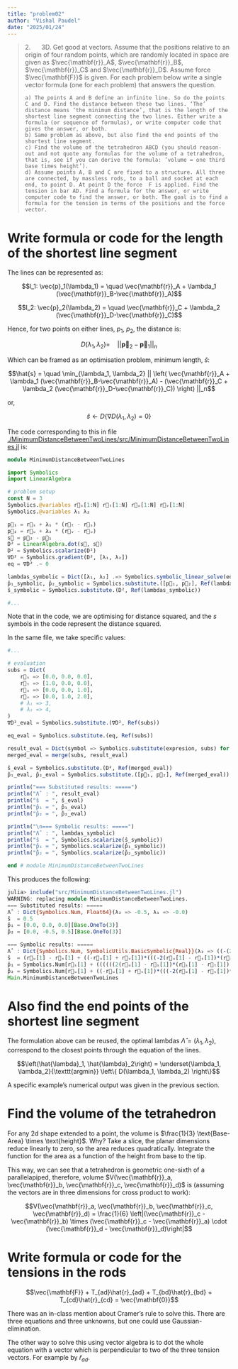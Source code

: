 ```yaml
---
title: "problem02"
author: "Vishal Paudel"
date: "2025/01/24"
---
```


> 2\. $\quad$ 3D. Get good at vectors. Assume that the positions relative to an origin of four random points, which are randomly located in space are given as $\vec{\mathbf{r}}_A$, $\vec{\mathbf{r}}_B$, $\vec{\mathbf{r}}_C$ and $\vec{\mathbf{r}}_D$. Assume force $\vec{\mathbf{F}}$ is given. For each problem below write a single vector formula (one for each problem) that answers the question.  
> 
>     a) The points A and B define an infinite line. So do the points C and D. Find the distance between these two lines. ‘The’ distance means ‘the minimum distance’, that is the length of the shortest line segment connecting the two lines. Either write a formula (or sequence of formulas), or write computer code that gives the answer, or both.  
>     b) Same problem as above, but also find the end points of the shortest line segment.  
>     c) Find the volume of the tetrahedron ABCD (you should reason-out and not quote any formulas for the volume of a tetrahedron, that is, see if you can derive the formula: ’volume = one third base times height’).  
>     d) Assume points A, B and C are fixed to a structure. All three are connected, by massless rods, to a ball and socket at each end, to point D. At point D the force  F is applied. Find the tension in bar AD. Find a formula for the answer, or write computer code to find the answer, or both. The goal is to find a formula for the tension in terms of the positions and the force vector.

# Write formula or code for the length of the shortest line segment

The lines can be represented as:

$$l_1: \vec{p}_1(\lambda_1) = \quad \vec{\mathbf{r}}_A + \lambda_1 (\vec{\mathbf{r}}_B-\vec{\mathbf{r}}_A)$$

$$l_2: \vec{p}_2(\lambda_2) = \quad \vec{\mathbf{r}}_C + \lambda_2 (\vec{\mathbf{r}}_D-\vec{\mathbf{r}}_C)$$

Hence, for two points on either lines, $p_1$, $p_2$, the distance is:

$$D(\lambda_1, \lambda_2) = \quad \left|\left| \mathbf{\vec{p}}_2 - \mathbf{\vec{p}}_1 \right|\right|_n$$

Which can be framed as an optimisation problem, minimum length, $\hat{s}$:

$$\hat{s} = \quad \min_{\lambda_1, \lambda_2} || \left( \vec{\mathbf{r}}_A + \lambda_1 (\vec{\mathbf{r}}_B-\vec{\mathbf{r}}_A) - (\vec{\mathbf{r}}_C + \lambda_2 (\vec{\mathbf{r}}_D-\vec{\mathbf{r}}_C)) \right) ||_n$$

or,

$$\hat{s} \leftarrow D\left\{ \nabla D(\lambda_1, \lambda_2) = 0 \right\}$$

The code corresponding to this in file [./MinimumDistanceBetweenTwoLines/src/MinimumDistanceBetweenTwoLines.jl](./MinimumDistanceBetweenTwoLines/src/MinimumDistanceBetweenTwoLines.jl) is:

```julia
module MinimumDistanceBetweenTwoLines

import Symbolics
import LinearAlgebra

# problem setup
const N = 3
Symbolics.@variables r⃗ₛ[1:N] r⃗ₜ[1:N] r⃗ᵤ[1:N] r⃗ᵥ[1:N]
Symbolics.@variables λ₁ λ₂

p⃗₁ = r⃗ₛ + λ₁ * (r⃗ₜ - r⃗ₛ)
p⃗₂ = r⃗ᵤ + λ₂ * (r⃗ᵥ - r⃗ᵤ)
s⃗ = p⃗₂ - p⃗₁
D² = LinearAlgebra.dot(s⃗, s⃗)
D² = Symbolics.scalarize(D²)
∇D² = Symbolics.gradient(D², [λ₁, λ₂])
eq = ∇D² .~ 0

lambdas_symbolic = Dict([λ₁, λ₂] .=> Symbolics.symbolic_linear_solve(eq, [λ₁, λ₂]))
p̂₁_symbolic, p̂₂_symbolic = Symbolics.substitute.([p⃗₁, p⃗₂], Ref(lambdas_symbolic))
ŝ_symbolic = Symbolics.substitute.(D², Ref(lambdas_symbolic))

#...
```

Note that in the code, we are optimising for distance squared, and the $s$ symbols in the code represent the distance squared.

In the same file, we take specific values:

```julia
#...

# evaluation
subs = Dict(
    r⃗ₛ => [0.0, 0.0, 0.0],
    r⃗ₜ => [1.0, 0.0, 0.0],
    r⃗ᵤ => [0.0, 0.0, 1.0],
    r⃗ᵥ => [0.0, 1.0, 2.0],
    # λ₁ => 3,
    # λ₂ => 4,
)
∇D²_eval = Symbolics.substitute.(∇D², Ref(subs))

eq_eval = Symbolics.substitute.(eq, Ref(subs))

result_eval = Dict(symbol => Symbolics.substitute(expresion, subs) for (symbol, expresion) in lambdas_symbolic)
merged_eval = merge(subs, result_eval)

ŝ_eval = Symbolics.substitute.(D², Ref(merged_eval))
p̂₁_eval, p̂₂_eval = Symbolics.substitute.([p⃗₁, p⃗₂], Ref(merged_eval))

println("=== Substituted results: =====")
println("Λ̂  : ", result_eval)
println("ŝ  = ", ŝ_eval)
println("p̂₁ = ", p̂₁_eval)
println("p̂₂ = ", p̂₂_eval)

println("\n=== Symbolic results: =====")
println("Λ̂  : ", lambdas_symbolic)
println("ŝ  = ", Symbolics.scalarize(ŝ_symbolic))
println("p̂₁ = ", Symbolics.scalarize(p̂₁_symbolic))
println("p̂̂₂ = ", Symbolics.scalarize(p̂₂_symbolic))

end # module MinimumDistanceBetweenTwoLines
```

This produces the following:

```julia
julia> include("src/MinimumDistanceBetweenTwoLines.jl")
WARNING: replacing module MinimumDistanceBetweenTwoLines.
=== Substituted results: =====
Λ̂  : Dict{Symbolics.Num, Float64}(λ₂ => -0.5, λ₁ => -0.0)
ŝ  = 0.5
p̂₁ = [0.0, 0.0, 0.0][Base.OneTo(3)]
p̂₂ = [0.0, -0.5, 0.5][Base.OneTo(3)]

=== Symbolic results: =====
Λ̂  : Dict{Symbolics.Num, SymbolicUtils.BasicSymbolic{Real}}(λ₂ => ((-(2(r⃗ᵤ[1] - r⃗ₛ[1])*(r⃗ₛ[1] - r⃗ₜ[1]) + 2(r⃗ᵤ[2] - r⃗ₛ[2])*(r⃗ₛ[2] - r⃗ₜ[2]) + 2(r⃗ᵤ[3] - r⃗ₛ[3])*(⃗rₛ[3] - r⃗ₜ[3]))*(-2(-r⃗ᵤ[1] + r⃗ᵥ[1])*(r⃗ₛ[1] - r⃗ₜ[1]) - 2(-r⃗ᵤ[2] + r⃗ᵥ[2])*(r⃗ₛ[2] - r⃗ₜ[2]) - 2(-r⃗ᵤ[3] + r⃗ᵥ[3])*(r⃗ₛ[3] - r⃗ₜ[3]))) / (-2((r⃗ₛ[1] - r⃗ₜ[1])^2) - 2((r⃗ₛ[2] - r⃗ₜ[2])^2) - 2((r⃗ₛ[3] - r⃗ₜ[3])^2)) + 2(-r⃗ᵤ[1] + r⃗ᵥ[1])*(r⃗ᵤ[1] - r⃗ₛ[1]) + 2(-r⃗ᵤ[2] + r⃗ᵥ[2])*(r⃗ᵤ[2] - r⃗ₛ[2]) + 2(r⃗ᵤ[3] - r⃗ₛ[3])*(-r⃗ᵤ[3] + r⃗ᵥ[3])) / ((-((-2(-⃗rᵤ[1] + r⃗ᵥ[1])*(r⃗ₛ[1] - r⃗ₜ[1]) - 2(-r⃗ᵤ[2] + r⃗ᵥ[2])*(r⃗ₛ[2] - r⃗ₜ[2]) - 2(-r⃗ᵤ[3] + r⃗ᵥ[3])*(r⃗ₛ[3] - r⃗ₜ[3]))^2)) / (-2((r⃗ₛ[1] - r⃗ₜ[1])^2) - 2((r⃗ₛ[2] - r⃗ₜ[2])^2) - 2((r⃗ₛ[3] - r⃗ₜ[3])^2)) - 2((-r⃗ᵤ[1] + r⃗ᵥ[1])^2) - 2((-r⃗ᵤ[2] + r⃗ᵥ[2])^2) - 2((-r⃗ᵤ[3] + r⃗ᵥ[3])^2)), λ₁ => ((-((-(2(r⃗ᵤ[1] - r⃗ₛ[1])*(r⃗ₛ[1] - r⃗ₜ[1]) + 2(r⃗ᵤ[2] - r⃗ₛ[2])*(r⃗ₛ[2] - r⃗ₜ[2]) + 2(r⃗ᵤ[3] - r⃗ₛ[3])*(r⃗ₛ[3] - r⃗ₜ[3]))*(-2(-r⃗ᵤ[1] + r⃗ᵥ[1])*(r⃗ₛ[1] - r⃗ₜ[1]) - 2(-r⃗ᵤ[2] + r⃗ᵥ[2])*(r⃗ₛ[2] - r⃗ₜ[2]) - 2(-r⃗ᵤ[3] + r⃗ᵥ[3])*(r⃗ₛ[3] - r⃗ₜ[3]))) / (-2((r⃗ₛ[1] - r⃗ₜ[1])^2) - 2((r⃗ₛ[2] - r⃗ₜ[2])^2) - 2((r⃗ₛ[3] - r⃗ₜ[3])^2)) + 2(-r⃗ᵤ[1] + r⃗ᵥ[1])*(r⃗ᵤ[1] - r⃗ₛ[1]) + 2(-r⃗ᵤ[2] + r⃗ᵥ[2])*(r⃗ᵤ[2] - r⃗ₛ[2]) + 2(r⃗ᵤ[3] - r⃗ₛ[3])*(-r⃗ᵤ[3] + r⃗ᵥ[3]))*(-2(-r⃗ᵤ[1] + r⃗ᵥ[1])*(r⃗ₛ[1] - r⃗ₜ[1]) - 2(-r⃗ᵤ[2] + r⃗ᵥ[2])*(r⃗ₛ[2] - r⃗ₜ[2]) - 2(-r⃗ᵤ[3] + r⃗ᵥ[3])*(r⃗ₛ[3] - r⃗ₜ[3]))) / ((-((-2(-r⃗ᵤ[1] + r⃗ᵥ[1])*(r⃗ₛ[1] - r⃗ₜ[1]) - 2(-r⃗ᵤ[2] + r⃗ᵥ[2])*(r⃗ₛ[2] - r⃗ₜ[2]) - 2(-r⃗ᵤ[3] + r⃗ᵥ[3])*(r⃗ₛ[3] - r⃗ₜ[3]))^2)) / (-2((r⃗ₛ[1] - r⃗ₜ[1])^2) - 2((r⃗ₛ[2] - r⃗ₜ[2])^2) - 2((r⃗ₛ[3] - r⃗ₜ[3])^2)) - 2((-r⃗ᵤ[1] + r⃗ᵥ[1])^2) - 2((-r⃗ᵤ[2] + r⃗ᵥ[2])^2) - 2((-r⃗ᵤ[3] + r⃗ᵥ[3])^2)) + 2(r⃗ᵤ[1] - r⃗ₛ[1])*(r⃗ₛ[1] - r⃗ₜ[1]) + 2(r⃗ᵤ[2] - r⃗ₛ[2])*(r⃗ₛ[2] - r⃗ₜ[2]) + 2(r⃗ᵤ[3] - r⃗ₛ[3])*(r⃗ₛ[3] - r⃗ₜ[3])) / (-2((r⃗ₛ[1] - r⃗ₜ[1])^2) - 2((r⃗ₛ[2] - r⃗ₜ[2])^2) - 2((r⃗ₛ[3] - r⃗ₜ[3])^2)))
ŝ  = (r⃗ᵤ[1] - r⃗ₛ[1] + ((-r⃗ᵤ[1] + r⃗ᵥ[1])*(((-2(r⃗ᵤ[1] - r⃗ₛ[1])*(r⃗ₛ[1] - r⃗ₜ[1]) - 2(r⃗ᵤ[2] - r⃗ₛ[2])*(r⃗ₛ[2] - r⃗ₜ[2]) - 2(r⃗ᵤ[3] - r⃗ₛ[3])*(r⃗ₛ[3] - r⃗ₜ[3]))*(-2(-r⃗ᵤ[1] + r⃗ᵥ[1])*(r⃗ₛ[1] - r⃗ₜ[1]) - 2(-r⃗ᵤ[2] + r⃗ᵥ[2])*(r⃗ₛ[2] - r⃗ₜ[2]) - 2(-r⃗ᵤ[3] + r⃗ᵥ[3])*(r⃗ₛ[3] - r⃗ₜ[3]))) / (-2((r⃗ₛ[1] - r⃗ₜ[1])^2) - 2((r⃗ₛ[2] - r⃗ₜ[2])^2) - 2((r⃗ₛ[3] - r⃗ₜ[3])^2)) + 2(-r⃗ᵤ[1] + r⃗ᵥ[1])*(r⃗ᵤ[1] - r⃗ₛ[1]) + 2(-r⃗ᵤ[2] + r⃗ᵥ[2])*(r⃗ᵤ[2] - r⃗ₛ[2]) + 2(r⃗ᵤ[3] - r⃗ₛ[3])*(-r⃗ᵤ[3] + r⃗ᵥ[3]))) / ((-((-2(-r⃗ᵤ[1] + r⃗ᵥ[1])*(r⃗ₛ[1] - r⃗ₜ[1]) - 2(-r⃗ᵤ[2] + r⃗ᵥ[2])*(r⃗ₛ[2] - r⃗ₜ[2]) - 2(-r⃗ᵤ[3] + r⃗ᵥ[3])*(r⃗ₛ[3] - r⃗ₜ[3]))^2)) / (-2((r⃗ₛ[1] - r⃗ₜ[1])^2) - 2((r⃗ₛ[2] - r⃗ₜ[2])^2) - 2((r⃗ₛ[3] - r⃗ₜ[3])^2)) - 2((-r⃗ᵤ[1] + r⃗ᵥ[1])^2) - 2((-r⃗ᵤ[2] + r⃗ᵥ[2])^2) - 2((-r⃗ᵤ[3] + r⃗ᵥ[3])^2)) + (((((-(-2(r⃗ᵤ[1] - r⃗ₛ[1])*(r⃗ₛ[1] - r⃗ₜ[1]) - 2(r⃗ᵤ[2] - r⃗ₛ[2])*(r⃗ₛ[2] - r⃗ₜ[2]) - 2(r⃗ᵤ[3] - ⃗rₛ[3])*(r⃗ₛ[3] - r⃗ₜ[3]))*(-2(-r⃗ᵤ[1] + r⃗ᵥ[1])*(r⃗ₛ[1] - r⃗ₜ[1]) - 2(-r⃗ᵤ[2] + r⃗ᵥ[2])*(r⃗ₛ[2] - r⃗ₜ[2]) - 2(-r⃗ᵤ[3] + r⃗ᵥ[3])*(r⃗ₛ[3] - r⃗ₜ[3]))) / (-2((r⃗ₛ[1] - r⃗ₜ[1])^2) - 2((r⃗ₛ[2] - r⃗ₜ[2])^2) - 2((r⃗ₛ[3] - r⃗ₜ[3])^2)) - 2(-r⃗ᵤ[1] + r⃗ᵥ[1])*(r⃗ᵤ[1] - r⃗ₛ[1]) - 2(-r⃗ᵤ[2] + r⃗ᵥ[2])*(r⃗ᵤ[2] - r⃗ₛ[2]) - 2(r⃗ᵤ[3] - r⃗ₛ[3])*(-r⃗ᵤ[3] + r⃗ᵥ[3]))*(-2(-r⃗ᵤ[1] + r⃗ᵥ[1])*(r⃗ₛ[1] - r⃗ₜ[1]) - 2(-r⃗ᵤ[2] + r⃗ᵥ[2])*(r⃗ₛ[2] - r⃗ₜ[2]) - 2(-r⃗ᵤ[3] + r⃗ᵥ[3])*(r⃗ₛ[3] - r⃗ₜ[3]))) / ((-((-2(-r⃗ᵤ[1] + r⃗ᵥ[1])*(r⃗ₛ[1] - r⃗ₜ[1]) - 2(-r⃗ᵤ[2] + r⃗ᵥ[2])*(r⃗ₛ[2] - r⃗ₜ[2]) - 2(-r⃗ᵤ[3] + r⃗ᵥ[3])*(r⃗ₛ[3] - r⃗ₜ[3]))^2)) / (-2((r⃗ₛ[1] - r⃗ₜ[1])^2) - 2((r⃗ₛ[2] - r⃗ₜ[2])^2) - 2((r⃗ₛ[3] - r⃗ₜ[3])^2)) - 2((-r⃗ᵤ[1] + r⃗ᵥ[1])^2) - 2((-r⃗ᵤ[2] + r⃗ᵥ[2])^2) - 2((-r⃗ᵤ[3] + r⃗ᵥ[3])^2)) + 2(r⃗ᵤ[1] - r⃗ₛ[1])*(r⃗ₛ[1] - r⃗ₜ[1]) + 2(r⃗ᵤ[2] - r⃗ₛ[2])*(r⃗ₛ[2] - r⃗ₜ[2]) + 2(r⃗ᵤ[3] - r⃗ₛ[3])*(r⃗ₛ[3] - r⃗ₜ[3]))*(r⃗ₛ[1] - r⃗ₜ[1])) / (-2((r⃗ₛ[1] - r⃗ₜ[1])^2) - 2((r⃗ₛ[2] - r⃗ₜ[2])^2) - 2((r⃗ₛ[3] - r⃗ₜ[3])^2)))^2 + (r⃗ᵤ[2] - r⃗ₛ[2] + (((((-(-2(r⃗ᵤ[1] - r⃗ₛ[1])*(r⃗ₛ[1] - r⃗ₜ[1]) - 2(r⃗ᵤ[2] - r⃗ₛ[2])*(r⃗ₛ[2] - r⃗ₜ[2]) - 2(r⃗ᵤ[3] - r⃗ₛ[3])*(r⃗ₛ[3] - r⃗ₜ[3]))*(-2(-r⃗ᵤ[1] + r⃗ᵥ[1])*(r⃗ₛ[1] - r⃗ₜ[1]) - 2(-r⃗ᵤ[2] + r⃗ᵥ[2])*(r⃗ₛ[2] - r⃗ₜ[2]) - 2(-r⃗ᵤ[3] + r⃗ᵥ[3])*(r⃗ₛ[3] - r⃗ₜ[3]))) / (-2((r⃗ₛ[1] - r⃗ₜ[1])^2) - 2((r⃗ₛ[2] - r⃗ₜ[2])^2) - 2((r⃗ₛ[3] - r⃗ₜ[3])^2)) - 2(-r⃗ᵤ[1] + r⃗ᵥ[1])*(r⃗ᵤ[1] - r⃗ₛ[1]) - 2(-r⃗ᵤ[2] + r⃗ᵥ[2])*(r⃗ᵤ[2] - r⃗ₛ[2]) - 2(r⃗ᵤ[3] - r⃗ₛ[3])*(-r⃗ᵤ[3] + r⃗ᵥ[3]))*(-2(-r⃗ᵤ[1] + r⃗ᵥ[1])*(r⃗ₛ[1] - r⃗ₜ[1]) - 2(-r⃗ᵤ[2] + r⃗ᵥ[2])*(r⃗ₛ[2] - r⃗ₜ[2]) - 2(-r⃗ᵤ[3] + r⃗ᵥ[3])*(r⃗ₛ[3] - r⃗ₜ[3]))) / ((-((-2(-r⃗ᵤ[1] + r⃗ᵥ[1])*(r⃗ₛ[1] - r⃗ₜ[1]) - 2(-r⃗ᵤ[2] + r⃗ᵥ[2])*(r⃗ₛ[2] - r⃗ₜ[2]) - 2(-r⃗ᵤ[3] + r⃗ᵥ[3])*(r⃗ₛ[3] - r⃗ₜ[3]))^2)) / (-2((r⃗ₛ[1] - r⃗ₜ[1])^2) - 2((r⃗ₛ[2] - r⃗ₜ[2])^2) - 2((r⃗ₛ[3] - r⃗ₜ[3])^2)) - 2((-r⃗ᵤ[1] + r⃗ᵥ[1])^2) - 2((-r⃗ᵤ[2] + r⃗ᵥ[2])^2) - 2((-r⃗ᵤ[3] + r⃗ᵥ[3])^2)) + 2(r⃗ᵤ[1] - r⃗ₛ[1])*(r⃗ₛ[1] - r⃗ₜ[1]) + 2(r⃗ᵤ[2] - r⃗ₛ[2])*(r⃗ₛ[2] - r⃗ₜ[2]) + 2(r⃗ᵤ[3] - r⃗ₛ[3])*(r⃗ₛ[3] - r⃗ₜ[3]))*(r⃗ₛ[2] - r⃗ₜ[2])) / (-2((r⃗ₛ[1] - r⃗ₜ[1])^2) - 2((r⃗ₛ[2] - r⃗ₜ[2])^2) - 2((r⃗ₛ[3] - r⃗ₜ[3])^2)) + ((((-2(r⃗ᵤ[1] - r⃗ₛ[1])*(r⃗ₛ[1] - r⃗ₜ[1]) - 2(r⃗ᵤ[2] - r⃗ₛ[2])*(r⃗ₛ[2] - r⃗ₜ[2]) - 2(r⃗ᵤ[3] - r⃗ₛ[3])*(r⃗ₛ[3] - r⃗ₜ[3]))*(-2(-r⃗ᵤ[1] + r⃗ᵥ[1])*(r⃗ₛ[1] - r⃗ₜ[1]) - 2(-r⃗ᵤ[2] + r⃗ᵥ[2])*(r⃗ₛ[2] - r⃗ₜ[2]) - 2(-r⃗ᵤ[3] + r⃗ᵥ[3])*(r⃗ₛ[3] - r⃗ₜ[3]))) / (-2((r⃗ₛ[1] - r⃗ₜ[1])^2) - 2((r⃗ₛ[2] - r⃗ₜ[2])^2) - 2((r⃗ₛ[3] - r⃗ₜ[3])^2)) + 2(-r⃗ᵤ[1] + r⃗ᵥ[1])*(r⃗ᵤ[1] - r⃗ₛ[1]) + 2(-r⃗ᵤ[2] + r⃗ᵥ[2])*(r⃗ᵤ[2] - r⃗ₛ[2]) + 2(r⃗ᵤ[3] - r⃗ₛ[3])*(-r⃗ᵤ[3] + r⃗ᵥ[3]))*(-r⃗ᵤ[2] + r⃗ᵥ[2])) / ((-((-2(-r⃗ᵤ[1] + r⃗ᵥ[1])*(r⃗ₛ[1] - r⃗ₜ[1]) - 2(-r⃗ᵤ[2] + r⃗ᵥ[2])*(r⃗ₛ[2] - r⃗ₜ[2]) - 2(-r⃗ᵤ[3] + r⃗ᵥ[3])*(r⃗ₛ[3] - r⃗ₜ[3]))^2)) / (-2((r⃗ₛ[1] - r⃗ₜ[1])^2) - 2((r⃗ₛ[2] - r⃗ₜ[2])^2) - 2((r⃗ₛ[3] - r⃗ₜ[3])^2)) - 2((-r⃗ᵤ[1] + r⃗ᵥ[1])^2) - 2((-r⃗ᵤ[2] + r⃗ᵥ[2])^2) - 2((-r⃗ᵤ[3] + r⃗ᵥ[3])^2)))^2 + (r⃗ᵤ[3] - r⃗ₛ[3] + ((((((-2(r⃗ᵤ[1] - r⃗ₛ[1])*(r⃗ₛ[1] - r⃗ₜ[1]) - 2(r⃗ᵤ[2] - r⃗ₛ[2])*(r⃗ₛ[2] - r⃗ₜ[2]) - 2(r⃗ᵤ[3] - r⃗ₛ[3])*(r⃗ₛ[3] - r⃗ₜ[3]))*(-2(-r⃗ᵤ[1] + r⃗ᵥ[1])*(r⃗ₛ[1] - r⃗ₜ[1]) - 2(-r⃗ᵤ[2] + r⃗ᵥ[2])*(r⃗ₛ[2] - r⃗ₜ[2]) - 2(-r⃗ᵤ[3] + r⃗ᵥ[3])*(r⃗ₛ[3] - r⃗ₜ[3]))) / (-2((r⃗ₛ[1] - r⃗ₜ[1])^2) - 2((r⃗ₛ[2] - r⃗ₜ[2])^2) - 2((r⃗ₛ[3] - r⃗ₜ[3])^2)) + 2(-r⃗ᵤ[1] + r⃗ᵥ[1])*(r⃗ᵤ[1] - r⃗ₛ[1]) + 2(-r⃗ᵤ[2] + r⃗ᵥ[2])*(r⃗ᵤ[2] - r⃗ₛ[2]) + 2(r⃗ᵤ[3] - r⃗ₛ[3])*(-r⃗ᵤ[3] + r⃗ᵥ[3]))*(-2(-r⃗ᵤ[1] + r⃗ᵥ[1])*(r⃗ₛ[1] - r⃗ₜ[1]) - 2(-r⃗ᵤ[2] + r⃗ᵥ[2])*(r⃗ₛ[2] - r⃗ₜ[2]) - 2(-r⃗ᵤ[3] + r⃗ᵥ[3])*(r⃗ₛ[3] - r⃗ₜ[3]))) / ((-((-2(-r⃗ᵤ[1] + r⃗ᵥ[1])*(r⃗ₛ[1] - r⃗ₜ[1]) - 2(-r⃗ᵤ[2] + r⃗ᵥ[2])*(r⃗ₛ[2] - r⃗ₜ[2]) - 2(-r⃗ᵤ[3] + r⃗ᵥ[3])*(r⃗ₛ[3] - r⃗ₜ[3]))^2)) / (-2((r⃗ₛ[1] - r⃗ₜ[1])^2) - 2((r⃗ₛ[2] - r⃗ₜ[2])^2) - 2((r⃗ₛ[3] - r⃗ₜ[3])^2)) - 2((-r⃗ᵤ[1] + r⃗ᵥ[1])^2) - 2((-r⃗ᵤ[2] + r⃗ᵥ[2])^2) - 2((-r⃗ᵤ[3] + r⃗ᵥ[3])^2)) - 2(r⃗ᵤ[1] - r⃗ₛ[1])*(r⃗ₛ[1] - r⃗ₜ[1]) - 2(r⃗ᵤ[2] - r⃗ₛ[2])*(r⃗ₛ[2] - r⃗ₜ[2]) - 2(r⃗ᵤ[3] - r⃗ₛ[3])*(r⃗ₛ[3] - r⃗ₜ[3]))*(-r⃗ₛ[3] + r⃗ₜ[3])) / (-2((r⃗ₛ[1] - r⃗ₜ[1])^2) - 2((r⃗ₛ[2] - r⃗ₜ[2])^2) - 2((r⃗ₛ[3] - r⃗ₜ[3])^2)) + ((((-2(r⃗ᵤ[1] - r⃗ₛ[1])*(r⃗ₛ[1] - r⃗ₜ[1]) - 2(r⃗ᵤ[2] - r⃗ₛ[2])*(r⃗ₛ[2] - r⃗ₜ[2]) - 2(r⃗ᵤ[3] - r⃗ₛ[3])*(r⃗ₛ[3] - r⃗ₜ[3]))*(-2(-r⃗ᵤ[1] + r⃗ᵥ[1])*(r⃗ₛ[1] - r⃗ₜ[1]) - 2(-r⃗ᵤ[2] + r⃗ᵥ[2])*(r⃗ₛ[2] - r⃗ₜ[2]) - 2(-r⃗ᵤ[3] + r⃗ᵥ[3])*(r⃗ₛ[3] - r⃗ₜ[3]))) / (-2((r⃗ₛ[1] - r⃗ₜ[1])^2) - 2((r⃗ₛ[2] - r⃗ₜ[2])^2) - 2((r⃗ₛ[3] - r⃗ₜ[3])^2)) + 2(-r⃗ᵤ[1] + r⃗ᵥ[1])*(r⃗ᵤ[1] - r⃗ₛ[1]) + 2(-r⃗ᵤ[2] + r⃗ᵥ[2])*(r⃗ᵤ[2] - r⃗ₛ[2]) + 2(r⃗ᵤ[3] - r⃗ₛ[3])*(-r⃗ᵤ[3] + r⃗ᵥ[3]))*(-r⃗ᵤ[3] + r⃗ᵥ[3])) / ((-((-2(-r⃗ᵤ[1] + r⃗ᵥ[1])*(r⃗ₛ[1] - r⃗ₜ[1]) - 2(-r⃗ᵤ[2] + r⃗ᵥ[2])*(r⃗ₛ[2] - r⃗ₜ[2]) - 2(-r⃗ᵤ[3] + r⃗ᵥ[3])*(r⃗ₛ[3] - r⃗ₜ[3]))^2)) / (-2((r⃗ₛ[1] - r⃗ₜ[1])^2) - 2((r⃗ₛ[2] - r⃗ₜ[2])^2) - 2((r⃗ₛ[3] - r⃗ₜ[3])^2)) - 2((-r⃗ᵤ[1] + r⃗ᵥ[1])^2) - 2((-r⃗ᵤ[2] + r⃗ᵥ[2])^2) - 2((-r⃗ᵤ[3] + r⃗ᵥ[3])^2)))^2
p̂₁ = Symbolics.Num[r⃗ₛ[1] + ((((((2(r⃗ᵤ[1] - r⃗ₛ[1])*(r⃗ₛ[1] - r⃗ₜ[1]) + 2(r⃗ᵤ[2] - r⃗ₛ[2])*(r⃗ₛ[2] - r⃗ₜ[2]) + 2(r⃗ᵤ[3] - r⃗ₛ[3])*(r⃗ₛ[3] - r⃗ₜ[3]))*(-2(-r⃗ᵤ[1] + r⃗ᵥ[1])*(⃗rₛ[1] - r⃗ₜ[1]) - 2(-r⃗ᵤ[2] + r⃗ᵥ[2])*(r⃗ₛ[2] - r⃗ₜ[2]) - 2(-r⃗ᵤ[3] + r⃗ᵥ[3])*(r⃗ₛ[3] - r⃗ₜ[3]))) / (-2((r⃗ₛ[1] - r⃗ₜ[1])^2) - 2((r⃗ₛ[2] - r⃗ₜ[2])^2) - 2((r⃗ₛ[3] - r⃗ₜ[3])^2)) - 2(-r⃗ᵤ[1] + r⃗ᵥ[1])*(r⃗ᵤ[1] - r⃗ₛ[1]) - 2(-r⃗ᵤ[2] + r⃗ᵥ[2])*(r⃗ᵤ[2] - r⃗ₛ[2]) - 2(r⃗ᵤ[3] - r⃗ₛ[3])*(-r⃗ᵤ[3] + r⃗ᵥ[3]))*(-2(-r⃗ᵤ[1] + r⃗ᵥ[1])*(r⃗ₛ[1] - r⃗ₜ[1]) - 2(-r⃗ᵤ[2] + r⃗ᵥ[2])*(r⃗ₛ[2] - r⃗ₜ[2]) - 2(-r⃗ᵤ[3] + r⃗ᵥ[3])*(r⃗ₛ[3] - r⃗ₜ[3]))) / ((-((-2(-r⃗ᵤ[1] + r⃗ᵥ[1])*(r⃗ₛ[1] - r⃗ₜ[1]) - 2(-r⃗ᵤ[2] + r⃗ᵥ[2])*(r⃗ₛ[2] - r⃗ₜ[2]) - 2(-r⃗ᵤ[3] + r⃗ᵥ[3])*(r⃗ₛ[3] - r⃗ₜ[3]))^2)) / (-2((r⃗ₛ[1] - r⃗ₜ[1])^2) - 2((r⃗ₛ[2] - r⃗ₜ[2])^2) - 2((r⃗ₛ[3] - r⃗ₜ[3])^2)) - 2((-r⃗ᵤ[1] + r⃗ᵥ[1])^2) - 2((-r⃗ᵤ[2] + r⃗ᵥ[2])^2) - 2((-r⃗ᵤ[3] + r⃗ᵥ[3])^2)) + 2(r⃗ᵤ[1] - r⃗ₛ[1])*(r⃗ₛ[1] - r⃗ₜ[1]) + 2(r⃗ᵤ[2] - r⃗ₛ[2])*(r⃗ₛ[2] - r⃗ₜ[2]) + 2(r⃗ᵤ[3] - r⃗ₛ[3])*(r⃗ₛ[3] - r⃗ₜ[3]))*(-r⃗ₛ[1] + r⃗ₜ[1])) / (-2((r⃗ₛ[1] - r⃗ₜ[1])^2) - 2((r⃗ₛ[2] - r⃗ₜ[2])^2) - 2((r⃗ₛ[3] - r⃗ₜ[3])^2)), r⃗ₛ[2] + ((((((2(r⃗ᵤ[1] - r⃗ₛ[1])*(r⃗ₛ[1] - r⃗ₜ[1]) + 2(r⃗ᵤ[2] - r⃗ₛ[2])*(r⃗ₛ[2] - r⃗ₜ[2]) + 2(r⃗ᵤ[3] - r⃗ₛ[3])*(r⃗ₛ[3] - r⃗ₜ[3]))*(-2(-r⃗ᵤ[1] + r⃗ᵥ[1])*(r⃗ₛ[1] - r⃗ₜ[1]) - 2(-r⃗ᵤ[2] + r⃗ᵥ[2])*(r⃗ₛ[2] - r⃗ₜ[2]) - 2(-r⃗ᵤ[3] + r⃗ᵥ[3])*(r⃗ₛ[3] - r⃗ₜ[3]))) / (-2((r⃗ₛ[1] - r⃗ₜ[1])^2) - 2((r⃗ₛ[2] - r⃗ₜ[2])^2) - 2((r⃗ₛ[3] - r⃗ₜ[3])^2)) - 2(-r⃗ᵤ[1] + r⃗ᵥ[1])*(r⃗ᵤ[1] - r⃗ₛ[1]) - 2(-r⃗ᵤ[2] + r⃗ᵥ[2])*(r⃗ᵤ[2] - r⃗ₛ[2]) - 2(r⃗ᵤ[3] - r⃗ₛ[3])*(-r⃗ᵤ[3] + r⃗ᵥ[3]))*(-2(-r⃗ᵤ[1] + r⃗ᵥ[1])*(r⃗ₛ[1] - r⃗ₜ[1]) - 2(-r⃗ᵤ[2] + r⃗ᵥ[2])*(r⃗ₛ[2] - r⃗ₜ[2]) - 2(-r⃗ᵤ[3] + r⃗ᵥ[3])*(r⃗ₛ[3] - r⃗ₜ[3]))) / ((-((-2(-r⃗ᵤ[1] + r⃗ᵥ[1])*(r⃗ₛ[1] - r⃗ₜ[1]) - 2(-r⃗ᵤ[2] + r⃗ᵥ[2])*(r⃗ₛ[2] - ⃗rₜ[2]) - 2(-r⃗ᵤ[3] + r⃗ᵥ[3])*(r⃗ₛ[3] - r⃗ₜ[3]))^2)) / (-2((r⃗ₛ[1] - r⃗ₜ[1])^2) - 2((r⃗ₛ[2] - r⃗ₜ[2])^2) - 2((r⃗ₛ[3] - r⃗ₜ[3])^2)) - 2((-r⃗ᵤ[1] + r⃗ᵥ[1])^2) - 2((-r⃗ᵤ[2] + r⃗ᵥ[2])^2) - 2((-r⃗ᵤ[3] + r⃗ᵥ[3])^2)) + 2(r⃗ᵤ[1] - r⃗ₛ[1])*(r⃗ₛ[1] - r⃗ₜ[1]) + 2(r⃗ᵤ[2] - r⃗ₛ[2])*(r⃗ₛ[2] - r⃗ₜ[2]) + 2(r⃗ᵤ[3] - r⃗ₛ[3])*(r⃗ₛ[3] - r⃗ₜ[3]))*(-r⃗ₛ[2] + r⃗ₜ[2])) / (-2((r⃗ₛ[1] - r⃗ₜ[1])^2) - 2((r⃗ₛ[2] - r⃗ₜ[2])^2) - 2((r⃗ₛ[3] - r⃗ₜ[3])^2)), r⃗ₛ[3] + ((((((2(r⃗ᵤ[1] - r⃗ₛ[1])*(r⃗ₛ[1] - r⃗ₜ[1]) + 2(r⃗ᵤ[2] - r⃗ₛ[2])*(r⃗ₛ[2] - r⃗ₜ[2]) + 2(r⃗ᵤ[3] - r⃗ₛ[3])*(r⃗ₛ[3] - r⃗ₜ[3]))*(-2(-r⃗ᵤ[1] + r⃗ᵥ[1])*(r⃗ₛ[1] - r⃗ₜ[1]) - 2(-r⃗ᵤ[2] + r⃗ᵥ[2])*(r⃗ₛ[2] - r⃗ₜ[2]) - 2(-r⃗ᵤ[3] + r⃗ᵥ[3])*(r⃗ₛ[3] - r⃗ₜ[3]))) / (-2((r⃗ₛ[1] - r⃗ₜ[1])^2) - 2((r⃗ₛ[2] - r⃗ₜ[2])^2) - 2((r⃗ₛ[3] - r⃗ₜ[3])^2)) - 2(-r⃗ᵤ[1] + r⃗ᵥ[1])*(r⃗ᵤ[1] - r⃗ₛ[1]) - 2(-r⃗ᵤ[2] + r⃗ᵥ[2])*(r⃗ᵤ[2] - r⃗ₛ[2]) - 2(r⃗ᵤ[3] - r⃗ₛ[3])*(-r⃗ᵤ[3] + r⃗ᵥ[3]))*(-2(-r⃗ᵤ[1] + r⃗ᵥ[1])*(r⃗ₛ[1] - r⃗ₜ[1]) - 2(-r⃗ᵤ[2] + r⃗ᵥ[2])*(r⃗ₛ[2] - r⃗ₜ[2]) - 2(-r⃗ᵤ[3] + r⃗ᵥ[3])*(r⃗ₛ[3] - r⃗ₜ[3]))) / ((-((-2(-r⃗ᵤ[1] + r⃗ᵥ[1])*(r⃗ₛ[1] - r⃗ₜ[1]) - 2(-r⃗ᵤ[2] + r⃗ᵥ[2])*(r⃗ₛ[2] - r⃗ₜ[2]) - 2(-r⃗ᵤ[3] + r⃗ᵥ[3])*(r⃗ₛ[3] - r⃗ₜ[3]))^2)) / (-2((r⃗ₛ[1] - r⃗ₜ[1])^2) - 2((r⃗ₛ[2] - r⃗ₜ[2])^2) - 2((r⃗ₛ[3] - r⃗ₜ[3])^2)) - 2((-r⃗ᵤ[1] + r⃗ᵥ[1])^2) - 2((-r⃗ᵤ[2] + r⃗ᵥ[2])^2) - 2((-r⃗ᵤ[3] + r⃗ᵥ[3])^2)) + 2(r⃗ᵤ[1] - r⃗ₛ[1])*(r⃗ₛ[1] - r⃗ₜ[1]) + 2(r⃗ᵤ[2] - r⃗ₛ[2])*(r⃗ₛ[2] - r⃗ₜ[2]) + 2(r⃗ᵤ[3] - r⃗ₛ[3])*(r⃗ₛ[3] - r⃗ₜ[3]))*(-r⃗ₛ[3] + r⃗ₜ[3])) / (-2((r⃗ₛ[1] - r⃗ₜ[1])^2) - 2((r⃗ₛ[2] - r⃗ₜ[2])^2) - 2((r⃗ₛ[3] - r⃗ₜ[3])^2))]
p̂̂₂ = Symbolics.Num[r⃗ᵤ[1] + ((-r⃗ᵤ[1] + r⃗ᵥ[1])*(((-2(r⃗ᵤ[1] - r⃗ₛ[1])*(r⃗ₛ[1] - r⃗ₜ[1]) - 2(r⃗ᵤ[2] - r⃗ₛ[2])*(r⃗ₛ[2] - r⃗ₜ[2]) - 2(r⃗ᵤ[3] - r⃗ₛ[3])*(r⃗ₛ[3] - r⃗ₜ[3]))*(-2(-⃗rᵤ[1] + r⃗ᵥ[1])*(r⃗ₛ[1] - r⃗ₜ[1]) - 2(-r⃗ᵤ[2] + r⃗ᵥ[2])*(r⃗ₛ[2] - r⃗ₜ[2]) - 2(-r⃗ᵤ[3] + r⃗ᵥ[3])*(r⃗ₛ[3] - r⃗ₜ[3]))) / (-2((r⃗ₛ[1] - r⃗ₜ[1])^2) - 2((r⃗ₛ[2] - r⃗ₜ[2])^2) - 2((r⃗ₛ[3] - r⃗ₜ[3])^2)) + 2(-r⃗ᵤ[1] + r⃗ᵥ[1])*(r⃗ᵤ[1] - r⃗ₛ[1]) + 2(-r⃗ᵤ[2] + r⃗ᵥ[2])*(r⃗ᵤ[2] - r⃗ₛ[2]) + 2(r⃗ᵤ[3] - r⃗ₛ[3])*(-r⃗ᵤ[3] + r⃗ᵥ[3]))) / ((-((-2(-r⃗ᵤ[1] + r⃗ᵥ[1])*(r⃗ₛ[1] - r⃗ₜ[1]) - 2(-r⃗ᵤ[2] + r⃗ᵥ[2])*(r⃗ₛ[2] - r⃗ₜ[2]) - 2(-r⃗ᵤ[3] + r⃗ᵥ[3])*(r⃗ₛ[3] - r⃗ₜ[3]))^2)) / (-2((r⃗ₛ[1] - r⃗ₜ[1])^2) - 2((r⃗ₛ[2] - r⃗ₜ[2])^2) - 2((r⃗ₛ[3] - r⃗ₜ[3])^2)) - 2((-r⃗ᵤ[1] + r⃗ᵥ[1])^2) - 2((-r⃗ᵤ[2] + r⃗ᵥ[2])^2) - 2((-r⃗ᵤ[3] + r⃗ᵥ[3])^2)), r⃗ᵤ[2] + ((((-2(r⃗ᵤ[1] - r⃗ₛ[1])*(r⃗ₛ[1] - r⃗ₜ[1]) - 2(r⃗ᵤ[2] - r⃗ₛ[2])*(r⃗ₛ[2] - r⃗ₜ[2]) - 2(r⃗ᵤ[3] - r⃗ₛ[3])*(r⃗ₛ[3] - r⃗ₜ[3]))*(-2(-r⃗ᵤ[1] + r⃗ᵥ[1])*(r⃗ₛ[1] - r⃗ₜ[1]) - 2(-r⃗ᵤ[2] + r⃗ᵥ[2])*(r⃗ₛ[2] - r⃗ₜ[2]) - 2(-r⃗ᵤ[3] + r⃗ᵥ[3])*(r⃗ₛ[3] - r⃗ₜ[3]))) / (-2((r⃗ₛ[1] - r⃗ₜ[1])^2) - 2((r⃗ₛ[2] - r⃗ₜ[2])^2) - 2((r⃗ₛ[3] - r⃗ₜ[3])^2)) + 2(-r⃗ᵤ[1] + r⃗ᵥ[1])*(r⃗ᵤ[1] - r⃗ₛ[1]) + 2(-r⃗ᵤ[2] + r⃗ᵥ[2])*(r⃗ᵤ[2] - r⃗ₛ[2]) + 2(r⃗ᵤ[3] - r⃗ₛ[3])*(-r⃗ᵤ[3] + r⃗ᵥ[3]))*(-r⃗ᵤ[2] + r⃗ᵥ[2])) / ((-((-2(-r⃗ᵤ[1] + r⃗ᵥ[1])*(r⃗ₛ[1] - r⃗ₜ[1]) - 2(-r⃗ᵤ[2] + r⃗ᵥ[2])*(r⃗ₛ[2] - r⃗ₜ[2]) - 2(-r⃗ᵤ[3] + r⃗ᵥ[3])*(r⃗ₛ[3] - r⃗ₜ[3]))^2)) / (-2((r⃗ₛ[1] - r⃗ₜ[1])^2) - 2((r⃗ₛ[2] - r⃗ₜ[2])^2) - 2((r⃗ₛ[3] - r⃗ₜ[3])^2)) - 2((-r⃗ᵤ[1] + r⃗ᵥ[1])^2) - 2((-r⃗ᵤ[2] + r⃗ᵥ[2])^2) - 2((-r⃗ᵤ[3] + r⃗ᵥ[3])^2)), r⃗ᵤ[3] + ((((-2(r⃗ᵤ[1] - r⃗ₛ[1])*(r⃗ₛ[1] - r⃗ₜ[1]) - 2(r⃗ᵤ[2] - r⃗ₛ[2])*(r⃗ₛ[2] - r⃗ₜ[2]) - 2(r⃗ᵤ[3] - r⃗ₛ[3])*(r⃗ₛ[3] - r⃗ₜ[3]))*(-2(-r⃗ᵤ[1] + r⃗ᵥ[1])*(r⃗ₛ[1] - r⃗ₜ[1]) - 2(-r⃗ᵤ[2] + r⃗ᵥ[2])*(r⃗ₛ[2] - r⃗ₜ[2]) - 2(-r⃗ᵤ[3] + r⃗ᵥ[3])*(r⃗ₛ[3] - r⃗ₜ[3]))) / (-2((r⃗ₛ[1] - r⃗ₜ[1])^2) - 2((r⃗ₛ[2] - r⃗ₜ[2])^2) - 2((r⃗ₛ[3] - r⃗ₜ[3])^2)) + 2(-r⃗ᵤ[1] + r⃗ᵥ[1])*(r⃗ᵤ[1] - r⃗ₛ[1]) + 2(-r⃗ᵤ[2] + r⃗ᵥ[2])*(r⃗ᵤ[2] - r⃗ₛ[2]) + 2(r⃗ᵤ[3] - r⃗ₛ[3])*(-r⃗ᵤ[3] + r⃗ᵥ[3]))*(-r⃗ᵤ[3] + r⃗ᵥ[3])) / ((-((-2(-r⃗ᵤ[1] + r⃗ᵥ[1])*(r⃗ₛ[1] - r⃗ₜ[1]) - 2(-r⃗ᵤ[2] + r⃗ᵥ[2])*(r⃗ₛ[2] - r⃗ₜ[2]) - 2(-r⃗ᵤ[3] + r⃗ᵥ[3])*(r⃗ₛ[3] - r⃗ₜ[3]))^2)) / (-2((r⃗ₛ[1] - r⃗ₜ[1])^2) - 2((r⃗ₛ[2] - r⃗ₜ[2])^2) - 2((r⃗ₛ[3] - r⃗ₜ[3])^2)) - 2((-r⃗ᵤ[1] + r⃗ᵥ[1])^2) - 2((-r⃗ᵤ[2] + r⃗ᵥ[2])^2) - 2((-r⃗ᵤ[3] + r⃗ᵥ[3])^2))]
Main.MinimumDistanceBetweenTwoLines
```

# Also find the end points of the shortest line segment

The formulation above can be reused, the optimal lambdas $\hat{\Lambda} = (\lambda_1, \lambda_2)$, correspond to the closest points through the equation of the lines.

$$\left(\hat{\lambda}_1, \hat{\lambda}_2\right) = \underset{\lambda_1, \lambda_2}{\texttt{argmin}} \left\{ D(\lambda_1, \lambda_2) \right\}$$

A specific example's numerical output was given in the previous section.

# Find the volume of the tetrahedron

For any 2d shape extended to a point, the volume is $\frac{1}{3} \text{Base-Area} \times \text{height}$. Why? Take a slice, the planar dimensions reduce linearly to zero, so the area reduces quadratically. Integrate the function for the area as a function of the height from base to the tip.

This way, we can see that a tetrahedron is geometric one-sixth of a parallelapiped, therefore, volume $V(\vec{\mathbf{r}}_a, \vec{\mathbf{r}}_b, \vec{\mathbf{r}}_c, \vec{\mathbf{r}}_d)$ is (assuming the vectors are in three dimensions for cross product to work):

$$V(\vec{\mathbf{r}}_a, \vec{\mathbf{r}}_b, \vec{\mathbf{r}}_c, \vec{\mathbf{r}}_d) = \frac{1}{6} \left|(\vec{\mathbf{r}}_c - \vec{\mathbf{r}}_b) \times (\vec{\mathbf{r}}_c - \vec{\mathbf{r}}_a) \cdot (\vec{\mathbf{r}}_d - \vec{\mathbf{r}}_d)\right|$$

# Write formula or code for the tensions in the rods

$$\vec{\mathbf{F}} + T_{ad}\hat{r}_{ad} + T_{bd}\hat{r}_{bd} + T_{cd}\hat{r}_{cd} = \vec{\mathbf{0}}$$

There was an in-class mention about Cramer's rule to solve this. There are three equations and three unknowns, but one could use Gaussian-elimination.

The other way to solve this using vector algebra is to dot the whole equation with a vector which is perpendicular to two of the three tension vectors. For example by $\hat{r}_{ad}$.
